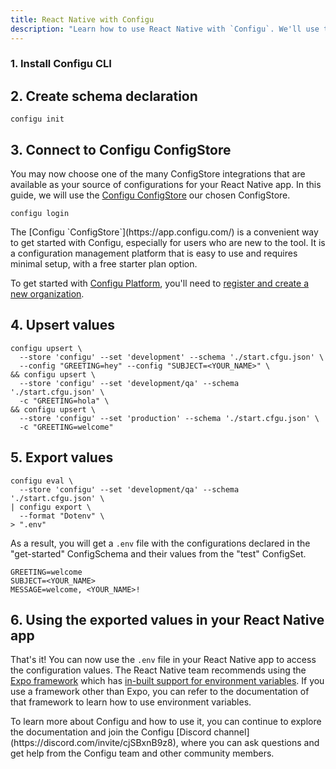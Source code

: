 ```yaml
---
title: React Native with Configu
description: "Learn how to use React Native with `Configu`. We'll use the `Configu CLI` and the `Configu ConfigStore` (Configu Platform) to declare, initialize, and export a simple set of configuration data which you can use in your React Native app"
---
```



### 1. Install Configu CLI

<CliInstallSnippet />

## 2. Create schema declaration

```shell
configu init
```

## 3. Connect to Configu ConfigStore

You may now choose one of the many ConfigStore integrations that are available as your source of configurations for your React Native app. In this guide, we will use the [Configu ConfigStore](/integrations/store/configu) our chosen ConfigStore.

```shell
configu login
```

<Info>
The [Configu `ConfigStore`](https://app.configu.com/) is a convenient way to get started with Configu, especially for users who are new to the tool. It is a configuration management platform that is easy to use and requires minimal setup, with a free starter plan option.

To get started with [Configu Platform](https://app.configu.com/), you'll need to [register and create a new organization](https://app.configu.com/).

</Info>

## 4. Upsert values

```shell
configu upsert \
  --store 'configu' --set 'development' --schema './start.cfgu.json' \
  --config "GREETING=hey" --config "SUBJECT=<YOUR_NAME>" \
&& configu upsert \
  --store 'configu' --set 'development/qa' --schema './start.cfgu.json' \
  -c "GREETING=hola" \
&& configu upsert \
  --store 'configu' --set 'production' --schema './start.cfgu.json' \
  -c "GREETING=welcome"
```

## 5. Export values

```shell
configu eval \
  --store 'configu' --set 'development/qa' --schema './start.cfgu.json' \
| configu export \
  --format "Dotenv" \
> ".env"
```

As a result, you will get a `.env` file with the configurations declared in the "get-started" ConfigSchema and their values from the "test" ConfigSet.

```.env
GREETING=welcome
SUBJECT=<YOUR_NAME>
MESSAGE=welcome, <YOUR_NAME>!
```

## 6. Using the exported values in your React Native app

That's it! You can now use the `.env` file in your React Native app to access the configuration values. The React Native team recommends using the [Expo framework](https://expo.dev) which has [in-built support for environment variables](https://docs.expo.dev/guides/environment-variables). If you use a framework other than Expo, you can refer to the documentation of that framework to learn how to use environment variables.

<Tip>
  To learn more about Configu and how to use it, you can continue to explore the documentation and join the Configu
  [Discord channel](https://discord.com/invite/cjSBxnB9z8), where you can ask questions and get help from the Configu
  team and other community members.
</Tip>

